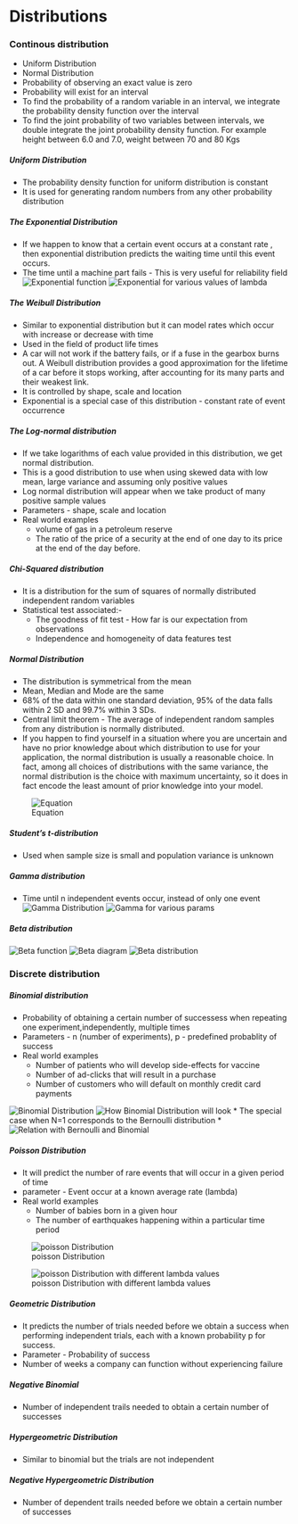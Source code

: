 # Distributions

### Continous distribution
* Uniform Distribution
* Normal Distribution
* Probability of observing an exact value is zero
* Probability will exist for an interval
* To find the probability of a random variable in an interval, we integrate the probability density function over the interval
* To find the joint probability of two variables between intervals, we double integrate the joint probability density function. For example height between 6.0 and 7.0, weight between 70 and 80 Kgs

##### Uniform Distribution
* The probability density function for uniform distribution is constant
* It is used for generating random numbers from any other probability distribution

##### The Exponential Distribution
* If we happen to know that a certain event occurs at a constant rate , then exponential distribution predicts the waiting time until this event occurs.
* The time until a machine part fails - This is very useful for reliability field
![Exponential function](/Images/exponential.png)
![Exponential for various values of lambda](/Images/expo_lambda.png)

##### The Weibull Distribution
* Similar to exponential distribution but it can model rates which occur with increase or decrease with time
* Used in the field of product life times
* A car will not work if the battery fails, or if a fuse in the gearbox burns out. A Weibull distribution provides a good approximation for the lifetime of a car before it stops working, after accounting for its many parts and their weakest link.
* It is controlled by shape, scale and location
* Exponential is a special case of this distribution - constant rate of event occurrence

##### The Log-normal distribution
* If we take logarithms of each value provided in this distribution, we get normal distribution.
* This is a good distribution to use when using skewed data with low mean, large variance and assuming only positive values
* Log normal distribution will appear when we take product of many positive sample values
* Parameters - shape, scale and location
* Real world examples 
    * volume of gas in a petroleum reserve
    * The ratio of the price of a security at the end of one day to its price at the end of the day before.

##### Chi-Squared distribution
* It is a distribution for the sum of squares of normally distributed independent random variables
* Statistical test associated:-
    * The goodness of fit test - How far is our expectation from observations
    * Independence and homogeneity of data features test

##### Normal Distribution
* The distribution is symmetrical from the mean
* Mean, Median and Mode are the same
* 68% of the data within one standard deviation, 95% of the data falls within 2 SD and 99.7% within 3 SDs.
* Central limit theorem - The average of independent random samples from any distribution is normally distributed.
* If you happen to find yourself in a situation where you are uncertain and have no prior knowledge about which distribution to use for your application, the normal distribution is usually a reasonable choice. In fact, among all choices of distributions with the same variance, the normal distribution is the choice with maximum uncertainty, so it does in fact encode the least amount of prior knowledge into your model.

![Equation](/Images/formula_normal_dist.png)

##### Student's t-distribution
* Used when sample size is small and population variance is unknown

##### Gamma distribution
* Time until n independent events occur, instead of only one event
![Gamma Distribution](/Images/gamma_dist.png)
![Gamma for various params](/Images/gamma_dist_image.png)


##### Beta distribution
![Beta function](/Images/beta.png)
![Beta diagram](/Images/beta_dia.png)
![Beta distribution](/Images/beta_2.png)




### Discrete distribution
##### Binomial distribution 
* Probability of obtaining a certain number of successess when repeating one experiment,independently, multiple times
* Parameters - n (number of experiments), p - predefined probablity of success
* Real world examples
    * Number of patients who will develop side-effects for vaccine
    * Number of ad-clicks that will result in a purchase
    * Number of customers who will default on monthly credit card payments

![Binomial Distribution](/Images/binominal.png)
![How Binomial Distribution will look](/Images/binomial_distribution.png)
* The special case when N=1 corresponds to the Bernoulli distribution
* ![Relation with Bernoulli and Binomial](/Images/Bernoulli_vs_binomial.png)





##### Poisson Distribution
* It will predict the number of rare events that will occur in a given period of time
* parameter - Event occur at a known average rate (lambda)
* Real world examples
    * Number of babies born in a given hour
    * The number of earthquakes happening within a particular time period

![poisson Distribution](/Images/poisson_distribution.png.png)

![poisson Distribution with different lambda values](/Images/possion_with_different_lambda.png)



##### Geometric Distribution
* It predicts the number of trials needed before we obtain a success when performing independent trials, each with a known probability p for success.
* Parameter - Probability of success
* Number of weeks a company can function without experiencing failure

##### Negative Binomial
* Number of independent trails needed to obtain a certain number of successes

##### Hypergeometric Distribution
* Similar to binomial but the trials are not independent

##### Negative Hypergeometric Distribution
* Number of dependent trails needed before we obtain a certain number of successes

